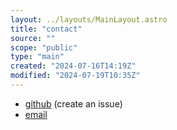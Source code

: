 ```yaml
---
layout: ../layouts/MainLayout.astro
title: "contact"
source: ""
scope: "public"
type: "main"
created: "2024-07-16T14:19Z"
modified: "2024-07-19T10:35Z"
---
```


- [github](https://github.com/janElikan/janElikan.github.io) (create an issue)
- [email](mailto://janelikan@proton.me)
